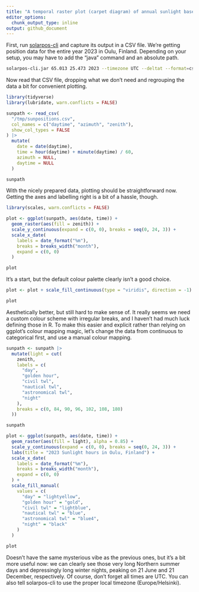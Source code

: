 ```yaml
---
title: "A temporal raster plot (carpet diagram) of annual sunlight based on solarpos-cli data"
editor_options: 
  chunk_output_type: inline
output: github_document
---
```


First, run [solarpos-cli](https://github.com/KlausBrunner/solarpos-cli) and capture its output in a CSV file. We're getting position data for the entire year 2023 in Oulu, Finland. Depending on your setup, you may have to add the "java" command and an absolute path.


```sh
solarpos-cli.jar 65.013 25.473 2023 --timezone UTC --deltat --format=csv position --step=180 > /tmp/sunpositions.csv
```

Now read that CSV file, dropping what we don't need and regrouping the data a bit for convenient plotting.

```r
library(tidyverse)
library(lubridate, warn.conflicts = FALSE)

sunpath <- read_csv(
  "/tmp/sunpositions.csv",
  col_names = c("daytime", "azimuth", "zenith"),
  show_col_types = FALSE
) |>
  mutate(
    date = date(daytime),
    time = hour(daytime) + minute(daytime) / 60,
    azimuth = NULL,
    daytime = NULL
  )

sunpath
```

With the nicely prepared data, plotting should be straightforward now. Getting the axes and labelling right is a bit of a hassle, though.

```r
library(scales, warn.conflicts = FALSE)

plot <- ggplot(sunpath, aes(date, time)) +
  geom_raster(aes(fill = zenith)) +
  scale_y_continuous(expand = c(0, 0), breaks = seq(0, 24, 3)) +
  scale_x_date(
    labels = date_format("%m"),
    breaks = breaks_width("month"),
    expand = c(0, 0)
  )

plot
```

It's a start, but the default colour palette clearly isn't a good choice.

```r
plot <- plot + scale_fill_continuous(type = "viridis", direction = -1)

plot
```

Aesthetically better, but still hard to make sense of. It really seems we need a custom colour scheme with irregular breaks, and I haven't had much luck defining those in R. To make this easier and explicit rather than relying on ggplot's colour mapping magic, let's change the data from continuous to categorical first, and use a manual colour mapping.


```r
sunpath <- sunpath |>
  mutate(light = cut(
    zenith,
    labels = c(
      "day",
      "golden hour",
      "civil twl",
      "nautical twl",
      "astronomical twl",
      "night"
    ),
    breaks = c(0, 84, 90, 96, 102, 108, 180)
  ))

sunpath

plot <- ggplot(sunpath, aes(date, time)) +
  geom_raster(aes(fill = light), alpha = 0.85) +
  scale_y_continuous(expand = c(0, 0), breaks = seq(0, 24, 3)) +
  labs(title = "2023 Sunlight hours in Oulu, Finland") +
  scale_x_date(
    labels = date_format("%m"),
    breaks = breaks_width("month"),
    expand = c(0, 0)
  ) +
  scale_fill_manual(
    values = c(
      "day" = "lightyellow",
      "golden hour" = "gold",
      "civil twl" = "lightblue",
      "nautical twl" = "blue",
      "astronomical twl" = "blue4",
      "night" = "black"
    )
  )

plot

```

Doesn't have the same mysterious vibe as the previous ones, but it's a bit more useful now: we can clearly see those very long Northern summer days and depressingly long winter nights, peaking on 21 June and 21 December, respectively. Of course, don't forget all times are UTC. You can also tell solarpos-cli to use the proper local timezone (Europe/Helsinki).


